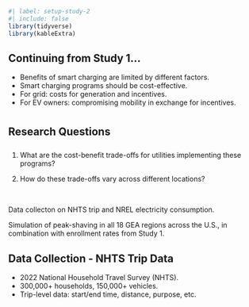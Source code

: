 ```r
#| label: setup-study-2
#| include: false
library(tidyverse)
library(kableExtra)
```

## Continuing from Study 1... {.smaller}

- Benefits of smart charging are limited by different factors.
- Smart charging programs should be cost-effective.
- For grid: costs for generation and incentives.
- For EV owners: compromising mobility in exchange for incentives.

## Research Questions {style="line-height: 2;"}

1. What are the cost-benefit trade-offs for utilities implementing these programs?

2. How do these trade-offs vary across different locations?

<br>

::: {.centered-text .container}
Data collecton on NHTS trip and NREL electricity consumption.
:::

::: {.centered-text .container}
Simulation of peak-shaving in all 18 GEA regions across the U.S., in combination with enrollment rates from Study 1.
:::

## Data Collection - NHTS Trip Data

- 2022 National Household Travel Survey (NHTS).
- 300,000+ households, 150,000+ vehicles.
- Trip-level data: start/end time, distance, purpose, etc.

